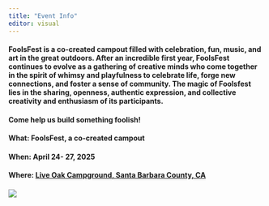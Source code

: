 ```yaml
---
title: "Event Info"
editor: visual
---
```


#### **FoolsFest is a co-created campout filled with celebration, fun, music, and art in the great outdoors. After an incredible first year, FoolsFest continues to evolve as a gathering of creative minds who come together in the spirit of whimsy and playfulness to celebrate life, forge new connections, and foster a sense of community. The magic of Foolsfest lies in the sharing, openness, authentic expression, and collective creativity and enthusiasm of its participants.**

#### **Come help us build something foolish!**

#### **What: FoolsFest, a co-created campout**

#### **When: April 24- 27, 2025**

#### **Where: [Live Oak Campground, Santa Barbara County, CA]**

  [Live Oak Campground, Santa Barbara County, CA]: https://www.google.com/maps/place/Live+Oak+Camp/@34.5543562,-119.8818684,15z/data=!4m6!3m5!1s0x80e9437d99e398fd:0x811c9e578a278160!8m2!3d34.5543562!4d-119.8818684!16s%2Fg%2F1tdftg1k?entry=ttu

#### 

#### 

![][1]

  [1]: img/pecker_oak.jpeg